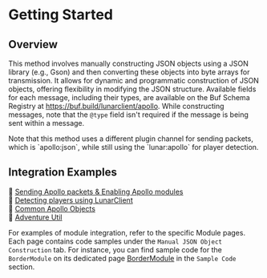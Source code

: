 
# Getting Started

## Overview

This method involves manually constructing JSON objects using a JSON library (e.g., Gson) and then converting these objects into byte arrays for transmission. It allows for dynamic and programmatic construction of JSON objects, offering flexibility in modifying the JSON structure. Available fields for each message, including their types, are available on the Buf Schema Registry at https://buf.build/lunarclient/apollo.
While constructing messages, note that the `@type` field isn't required if the message is being sent within a message.

<Callout type="info">
    Note that this method uses a different plugin channel for sending packets,
    which is `apollo:json`, while still using the `lunar:apollo` for player detection.
</Callout>

## Integration Examples

🔗 [Sending Apollo packets & Enabling Apollo modules](/apollo/developers/lightweight/json/packet-util)<br/>
🔗 [Detecting players using LunarClient](/apollo/developers/lightweight/json/player-detection)<br/>
🔗 [Common Apollo Objects](/apollo/developers/lightweight/json/object-util)<br/>
🔗 [Adventure Util](/apollo/developers/lightweight/json/adventure-util)<br/>

For examples of module integration, refer to the specific Module pages. Each page contains code samples under the `Manual JSON Object Construction` tab. For instance, you can find sample code for the `BorderModule` on its dedicated page [BorderModule](/apollo/developers/modules/border#sample-code) in the `Sample Code` section.
